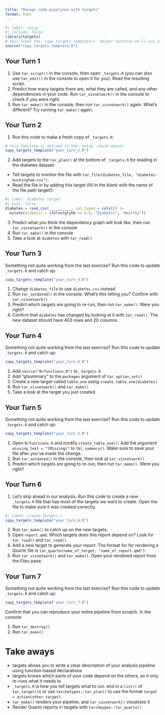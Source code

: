 ```yaml
---
title: "Manage code pipelines with targets"
format: html
---
```


```r
#| label: setup
#| include: false
library(targets)
# this loads the `copy_targets_template()` helper function we'll use in this exercise
source("copy_targets_template.R")
```

## Your Turn 1

1. Use `tar_script()` in the console, then open `_targets.R` (you can also use `tar_edit()` in the console to open it for you). Read the resulting script.
2. Predict how many targets there are, what they are called, and any other dependencies in your code. Run `tar_visnetwork()` in the console to check if you were right.
3. Run `tar_make()` in the console, then run `tar_visnetwork()` again. What's different? Try running `tar_make()` again.

## Your Turn 2

1. Run this code to make a fresh copy of `_targets.R`:

```r
# this function is defined in the `setup` chunk above!
copy_targets_template("your_turn_2.R")
```

2. Add targets to the `tar_plan()` at the bottom of `_targets.R` for reading in the diabetes dataset:
  * Tell targets to monitor the file with `tar_file(diabetes_file, "diabetes-buckingham.csv")`.
  * Read the file in by adding this target (fill in the blank with the name of the file path target!):

```r
#| label: diabetes-target
#| eval: false
diabetes = read_csv(__________, col_types = cols()) |> 
  mutate(diabetic = ifelse(glyhb >= 6.5, "Diabetic", "Healthy"))
```

3. Predict what you think the dependency graph will look like, then run `tar_visnetwork()` in the console
4. Run `tar_make()` in the console
5. Take a look at `diabetes` with `tar_read()`

## Your Turn 3

Something not quite working from the last exercise? Run this code to update `_targets.R` and catch up:

```r
copy_targets_template("your_turn_3.R")
```

1. Change `diabetes_file` to use `diabetes.csv` instead
2. Run `tar_outdated()` in the console. What's this telling you? Confirm with `tar_visnetwork()`
3. Predict which targets are going to re-run, then run `tar_make()`. Were you right?
4. Confirm that `diabetes` has changed by looking at it with `tar_read()`. The new dataset should have 403 rows and 20 columns.

## Your Turn 4

Something not quite working from the last exercise? Run this code to update `_targets.R` and catch up:

```r
copy_targets_template("your_turn_4.R")
```

1. Add `source("R/functions.R")` to `_targets.R`
2. Add "gtsummary" to the `packages` argument of `tar_option_set()`
3. Create a new target called `table_one` using `create_table_one(diabetes)`
4. Run `tar_visnetwork()` and `tar_make()`
5. Take a look at the target you just created

## Your Turn 5

Something not quite working from the last exercise? Run this code to update `_targets.R` and catch up:

```r
copy_targets_template("your_turn_5.R")
```

1. Open `R/functions.R` and modify `create_table_one()`: Add the argument `missing_text = "(Missing)"` to `tbl_summary()`. Make sure to save your file after you've made the change.
2. Run `tar_outdated()` in the console, then look at `tar_visnetwork()`
3. Predict which targets are going to re-run, then run `tar_make()`. Were you right?

## Your Turn 6

1. Let's skip ahead in our analysis. Run this code to create a new `_targets.R` file that has most of the targets we want to create. Open the file to make sure it was created correctly. 

```r
#| label: create-targets-r
copy_targets_template("your_turn_6.R")
```

2. Run `tar_make()` to catch up on the new targets.
3. Open `report.qmd`. Which targets does this report depend on? Look for `tar_load()` and `tar_read()`.
4. Add a new target to generate your report. The format for for rendering a Quarto file is `tar_quarto(name_of_target, "name_of_report.qmd")`.
5.  Run `tar_visnetwork()` and `tar_make()`. Open your rendered report from the Files pane.

## Your Turn 7

Something not quite working from the last exercise? Run this code to update `_targets.R` and catch up:

```r
copy_targets_template("your_turn_7.R")
```

Confirm that you can reproduce your entire pipeline from scratch. In the console:

1.  Run `tar_destroy()`
2.  Run `tar_make()`

# Take aways

- targets allows you to write a clear description of your analysis pipeline using function-based declarations
- targets knows which parts of your code depend on the others, so it only re-runs what it needs to
- `_targets.R` is how you tell targets what to run: end in a `list()` of `tar_target()`s or use `tarchetypes::tar_plan()` to use the format `target = action(other_target)`.
- `tar_make()` renders your pipeline, and `tar_visnetwork()` visualizes it
- Render Quarto reports in targets with `tarcheypes::tar_quarto()`

